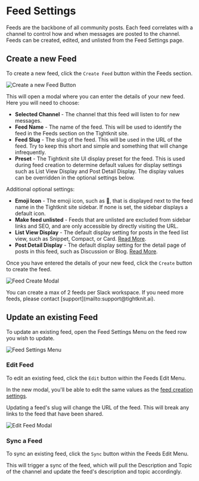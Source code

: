 
# Feed Settings

Feeds are the backbone of all community posts.
Each feed correlates with a channel to control how and when messages are posted to the channel.
Feeds can be created, edited, and unlisted from the Feed Settings page.

## Create a new Feed

To create a new feed, click the `Create Feed` button within the Feeds section.

![Create a new Feed Button](/FeedCreateButton.png)

This will open a modal where you can enter the details of your new feed.
Here you will need to choose:

- **Selected Channel** - The channel that this feed will listen to for new messages.
- **Feed Name** - The name of the feed. This will be used to identify the feed in the Feeds section on the Tightknit site.
- **Feed Slug** - The slug of the feed. This will be used in the URL of the feed. Try to keep this short and simple and something that will change infrequently.
- **Preset** - The Tightknit site UI display preset for the feed. This is used during feed creation to determine default values for display settings such as List View Display and Post Detail Display. The display values can be overridden in the optional settings below.

Additional optional settings:

- **Emoji Icon** - The emoji icon, such as 📡, that is displayed next to the feed name in the Tightknit site sidebar. If none is set, the sidebar displays a default icon.
- **Make feed unlisted** - Feeds that are unlisted are excluded from sidebar links and SEO, and are only accessible by directly visiting the URL.
- **List View Display** - The default display setting for posts in the feed list view, such as Snippet, Compact, or Card. [Read More](../tightknit-site/feed.mdx#display-settings).
- **Post Detail Display** - The default display setting for the detail page of posts in this feed, such as Discussion or Blog. [Read More](../tightknit-site/post.mdx#display-settings).

Once you have entered the details of your new feed, click the `Create` button to create the feed.

![Feed Create Modal](/FeedCreateModal.png)

<Callout>
  You can create a max of 2 feeds per Slack workspace. If you need more feeds,
  please contact [support](mailto:support@tightknit.ai).
</Callout>

## Update an existing Feed

To update an existing feed, open the Feed Settings Menu on the feed row you wish to update.

![Feed Settings Menu](/FeedSettingsMenu.png)

### Edit Feed

To edit an existing feed, click the `Edit` button within the Feeds Edit Menu.

In the new modal, you'll be able to edit the same values as the [feed creation settings](#create-a-new-feed).

<Callout type="warning" emoji="⚠️">
  Updating a feed's slug will change the URL of the feed. This will break any
  links to the feed that have been shared.
</Callout>

![Edit Feed Modal](/FeedUpdateModal.png)

### Sync a Feed

To sync an existing feed, click the `Sync` button within the Feeds Edit Menu.

This will trigger a sync of the feed, which will pull the Description and Topic of the channel and update the feed's description and topic accordingly.
